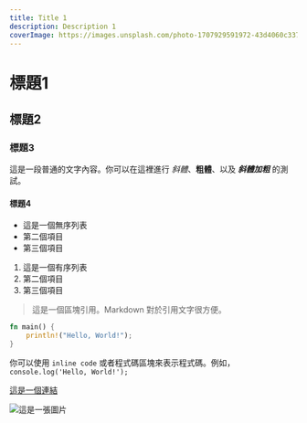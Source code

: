 ```yaml
---
title: Title 1
description: Description 1
coverImage: https://images.unsplash.com/photo-1707929591972-43d4060c3377?q=80&w=2940&auto=format&fit=crop&ixlib=rb-4.0.3&ixid=M3wxMjA3fDB8MHxwaG90by1wYWdlfHx8fGVufDB8fHx8fA%3D%3D
---
```

# 標題1

## 標題2

### 標題3

這是一段普通的文字內容。你可以在這裡進行 *斜體*、**粗體**、以及 ***斜體加粗*** 的測試。

#### 標題4

- 這是一個無序列表
- 第二個項目
- 第三個項目

1. 這是一個有序列表
2. 第二個項目
3. 第三個項目

> 這是一個區塊引用。Markdown 對於引用文字很方便。

```rust
fn main() {
    println!("Hello, World!");
}
```

你可以使用 `inline code` 或者程式碼區塊來表示程式碼。例如， `console.log('Hello, World!');`

[這是一個連結](https://www.example.com)

![這是一張圖片](https://via.placeholder.com/150)